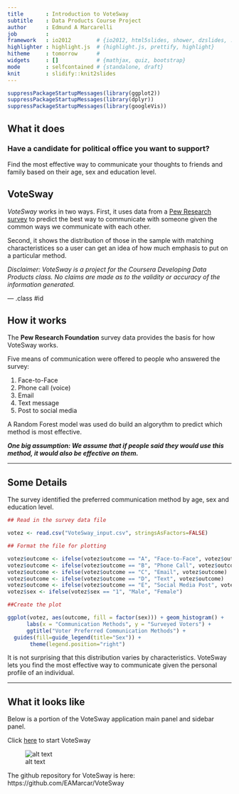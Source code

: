 ```yaml
---
title       : Introduction to VoteSway
subtitle    : Data Products Course Project
author      : Edmund A Marcarelli
job         : 
framework   : io2012        # {io2012, html5slides, shower, dzslides, ...}
highlighter : highlight.js  # {highlight.js, prettify, highlight}
hitheme     : tomorrow      # 
widgets     : []            # {mathjax, quiz, bootstrap}
mode        : selfcontained # {standalone, draft}
knit        : slidify::knit2slides
---
```


```r

suppressPackageStartupMessages(library(ggplot2))
suppressPackageStartupMessages(library(dplyr))
suppressPackageStartupMessages(library(googleVis))


```

## What it does

### Have a candidate for political office you want to support?

Find the most effective way to communicate your thoughts to friends and family based on their age, sex and education level.

## VoteSway

*VoteSway* works in two ways. First, it uses data from a [Pew Research survey](http://www.pewinternet.org/2012/11/06/social-media-and-voting/
) to predict the best way to communicate with someone given the common ways we communicate with each other.

Second, it shows the distribution of those in the sample with matching characteristices so a user can get an idea of how much emphasis to put on a particular method.

*Disclaimer: VoteSway is a project for the Coursera Developing Data Products class. No claims are made as to the validity or accuracy of the information generated.*

--- .class #id 

## How it works

The **Pew Research Foundation** survey data provides the basis for how VoteSway works.

Five means of communication were offered to people who answered the survey:

1. Face-to-Face
2. Phone call (voice)
3. Email
4. Text message
5. Post to social media

A Random Forest model was used do build an algorythm to predict which method is most effective.


<style>
em {
  font-style: italic
}
</style>

<style>
strong {
  font-weight: bold;
}
</style>

__*One big assumption: We assume that if people said they would use this method, it would also be effective on them.*__

---

## Some Details


The survey identified the preferred communication method by age, sex and education level.

```r

## Read in the survey data file

votez <- read.csv("VoteSway_input.csv", stringsAsFactors=FALSE)

## Format the file for plotting

votez$outcome <- ifelse(votez$outcome == "A", "Face-to-Face", votez$outcome)
votez$outcome <- ifelse(votez$outcome == "B", "Phone Call", votez$outcome)
votez$outcome <- ifelse(votez$outcome == "C", "Email", votez$outcome)
votez$outcome <- ifelse(votez$outcome == "D", "Text", votez$outcome)
votez$outcome <- ifelse(votez$outcome == "E", "Social Media Post", votez$outcome)
votez$sex <- ifelse(votez$sex == "1", "Male", "Female")

##Create the plot

ggplot(votez, aes(outcome, fill = factor(sex))) + geom_histogram() +
      labs(x = "Communication Methods", y = "Surveyed Voters") +
      ggtitle("Voter Preferred Communication Methods") +
  guides(fill=guide_legend(title="Sex")) +
       theme(legend.position="right")

```

It is not surprising that this distribution varies by characteristics.  VoteSway lets you find the most effective way to communicate given the personal profile of an individual.

---

## What it looks like

Below is a portion of the VoteSway application main panel and sidebar panel. 

Click [here](https://hydrakos01.shinyapps.io/shiny_stuff/) to start VoteSway
 
![alt text][VoteSway]

[VoteSway]: http://hydrakos.com/wp-content/uploads/2016/02/VoteSway.png "VoteSway "

The github repository for VoteSway is here: https://github.com/EAMarcar/VoteSway


    



